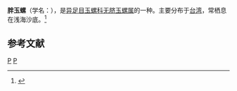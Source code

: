 {{Speciesbox 
| taxon = Polinices reiniana
| binomial_authority = Dunker, 1877
}}
'''胖玉螺'''（学名：''{{lang|la|Polinices reiniana}}''），是[[异足目|异足目]][[玉螺科|玉螺科]][[无脐玉螺属|无脐玉螺属]]的一种。主要分布于[[台湾|台湾]]，常栖息在浅海沙底。<ref>{{cite web|url=http://shell.sinica.edu.tw/chinese/shellbase_detail.php?science_no=651|title=国际贝库：胖玉螺|publisher=台湾贝类资料库|accessdate=2009-08-11}}</ref>

== 参考文献 ==
{{reflist}}
{{taxonbar}}
[[Category:_1877年描述的动物|P]]
[[Category:乳玉螺屬|P]]